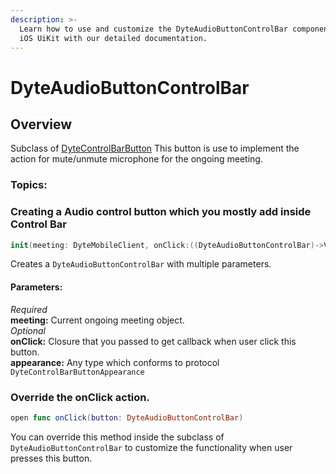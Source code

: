```yaml
---
description: >-
  Learn how to use and customize the DyteAudioButtonControlBar component in Ospi's
  iOS UiKit with our detailed documentation.
---
```


# DyteAudioButtonControlBar
## Overview
Subclass of [DyteControlBarButton](/ios/components/dyte-controlbar-button)
This button is use to implement the action for mute/unmute microphone for the ongoing meeting. 

### Topics:

### Creating a Audio control button which you mostly add inside Control Bar

```swift
init(meeting: DyteMobileClient, onClick:((DyteAudioButtonControlBar)->Void)? = nil, appearance: DyteControlBarButtonAppearance = AppTheme.shared.controlBarButtonAppearance)
```
Creates a `DyteAudioButtonControlBar` with multiple parameters. 

#### Parameters:
*Required*   
**meeting:** Current ongoing meeting object.   
*Optional*  
**onClick:** Closure that you passed to get callback when user click this button.  
**appearance:** Any type which conforms to protocol `DyteControlBarButtonAppearance`   


### Override the onClick action. 
```swift 
open func onClick(button: DyteAudioButtonControlBar) 
```
You can override this method inside the subclass of `DyteAudioButtonControlBar` to customize the functionality when user presses this button. 


<head>
  <title>iOS DyteAudioButtonControlBar</title>
</head>
